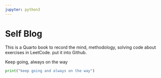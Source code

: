 ```yaml
---
jupyter: python3
---
```


# Self Blog {.unnumbered}

This is a Quarto book to record the mind, methodology, solving code about exercises in LeetCode. put it into Github.

Keep going, always on the way

```python
print("keep going and always on the way")
```
